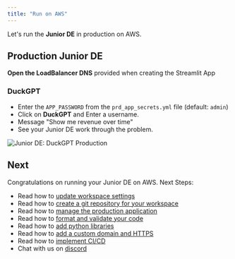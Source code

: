 ```yaml
---
title: "Run on AWS"
---
```


Let's run the **Junior DE** in production on AWS.

<Snippet file="aws-setup.mdx" />

<Snippet file="update-prd-secrets.mdx" />

<Snippet file="create-aws-resources.mdx" />

## Production Junior DE

**Open the LoadBalancer DNS** provided when creating the Streamlit App

### DuckGPT

- Enter the `APP_PASSWORD` from the `prd_app_secrets.yml` file (default: `admin`)
- Click on **DuckGPT** and Enter a username.
- Message "Show me revenue over time"
- See your Junior DE work through the problem.

![Junior DE: DuckGPT Production](/images/duckgpt_local.png)

<Snippet file="ai-app-update-production.mdx" />

<Snippet file="ai-app-delete-aws-resources.mdx" />

## Next

Congratulations on running your Junior DE on AWS. Next Steps:

- Read how to [update workspace settings](/templates/how-to/workspace-settings)
- Read how to [create a git repository for your workspace](/templates/how-to/git-repo)
- Read how to [manage the production application](/templates/how-to/production-app)
- Read how to [format and validate your code](/templates/how-to/format-and-validate)
- Read how to [add python libraries](/templates/how-to/python-libraries)
- Read how to [add a custom domain and HTTPS](/templates/how-to/domain-https)
- Read how to [implement CI/CD](/templates/how-to/ci-cd)
- Chat with us on [discord](https://discord.gg/4MtYHHrgA8)
